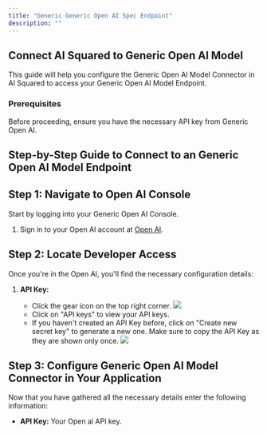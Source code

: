 ```yaml
---
title: "Generic Generic Open AI Spec Endpoint"
description: ""
---
```


## Connect AI Squared to Generic Open AI Model

This guide will help you configure the Generic Open AI Model Connector in AI Squared to access your Generic Open AI Model Endpoint.

### Prerequisites

Before proceeding, ensure you have the necessary API key from Generic Open AI.

## Step-by-Step Guide to Connect to an Generic Open AI Model Endpoint

## Step 1: Navigate to Open AI Console

Start by logging into your Generic Open AI Console.

1. Sign in to your Open AI account at [Open AI](https://platform.openai.com/docs/overview).

## Step 2: Locate Developer Access

Once you're in the Open AI, you'll find the necessary configuration details:

1. **API Key:**

   - Click the gear icon on the top right corner.
     <Frame>
       <img src="https://res.cloudinary.com/dspflukeu/image/upload/v1742430767/Multiwoven/connectors/Open_ai/Setting_hutqpy.png" />
     </Frame>
   - Click on "API keys" to view your API keys.
   - If you haven't created an API Key before, click on "Create new secret key" to generate a new one. Make sure to copy the API Key as they are shown only once.
     <Frame>
       <img src="https://res.cloudinary.com/dspflukeu/image/upload/v1742430766/Multiwoven/connectors/Open_ai/Open_ai_API_keys_oae2fn.png" />
     </Frame>

## Step 3: Configure Generic Open AI Model Connector in Your Application

Now that you have gathered all the necessary details enter the following information:

- **API Key:** Your Open ai API key.
